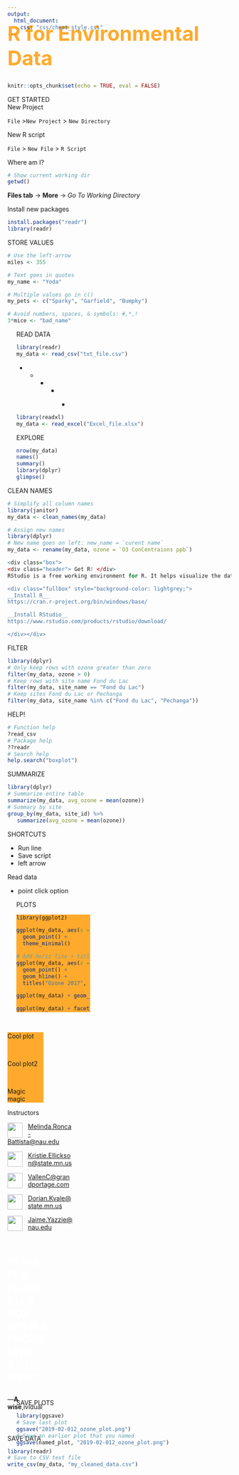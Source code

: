 ```yaml
---
output: 
  html_document:
    css: "css/cheat_style.css"
---
```


<div style="margin-top: -99px; color: #FFAA2D; margin-bottom: -10px; font-size: 30px;">
## R for Environmental Data
</div>

```r
knitr::opts_chunk$set(echo = TRUE, eval = FALSE)
```

<div class="clearbox" style="">
<div class="header"> GET STARTED </div>
<div class="fullbox" style="">
<div class="blue-header"> New Project </div>
`File` >`New Project` > `New Directory`


<div class="blue-header"> New R script</div>

`File` > `New File` > `R Script`

<div class="blue-header"> Where am I? </div>
```r
# Show current working dir
getwd()
```

__Files tab__ -> **More** -> _Go To Working Directory_


<div class="blue-header"> Install new packages </div>
```r
install.packages("readr")
library(readr)
```
</div></div>


<div class="clearbox">
<div class="header"> STORE VALUES </div>
<div class="linebox">
```r
# Use the left-arrow
miles <- 355

# Text goes in quotes
my_name <- "Yoda"

# Multiple values go in c()
my_pets <- c("Sparky", "Garfield", "Bumpky")

# Avoid numbers, spaces, & symbols: #,*,!
3*mice <- "bad_name"
```
</div></div>


<div class="clearbox" style="margin-left: 20px;">
<div class="header"> READ DATA </div>

<div class="linebox">
```r
library(readr)
my_data <- read_csv("txt_file.csv")
```
<i class="fa fa-file-text-o" aria-hidden="true" style="float: right;"></i><i class="fa fa-file-text" aria-hidden="true" style="float: right;"></i>

<p>- - - - - </p>

```r
library(readxl)
my_data <- read_excel("Excel_file.xlsx")
```
<i class="fa fa-file-text-o" aria-hidden="true" style="float: right;"></i><i class="fa fa-file-text" aria-hidden="true" style="float: right;"></i>
</div>


<div class="header"> EXPLORE </div>
<div class="linebox">
```r
nrow(my_data)
names()
summary()
library(dplyr)
glimpse()
```
</div>
</div>


<div class="clearbox" style="">
<div class="header"> CLEAN NAMES</div>
<div class="linebox">
```r
# Simplify all column names
library(janitor)
my_data <- clean_names(my_data)

# Assign new names
library(dplyr)
# New name goes on left: new_name = `curent name` 
my_data <- rename(my_data, ozone = `O3 ConCentraions ppb`)
```
</div></div>


```r
<div class="box">
<div class="header"> Get R! </div>
RStudio is a free working environment for R. It helps visualize the data you're analyzing, keep projects organized and share your work.

<div class="fullbox" style="background-color: lightgrey;">
__Install R__
https://cran.r-project.org/bin/windows/base/

__Install RStudio__
https://www.rstudio.com/products/rstudio/download/

</div></div>
```


<div style="clear: both;"></div>

<div class="clearbox" style="">
<div class="header"> FILTER </div>
<div class="linebox">
```r
library(dplyr)
# Only keep rows with ozone greater than zero
filter(my_data, ozone > 0)
# Keep rows with site name Fond du Lac
filter(my_data, site_name == "Fond du Lac")
# Keep sites Fond du Lac or Pechanga
filter(my_data, site_name %in% c("Fond du Lac", "Pechanga"))
```
</div>


<div class="header"> HELP! </div>
<div class="linebox">
```r
# Function help
?read_csv
# Package help
??readr
# Search help
help.search("boxplot")
```
</div>
</div>


<div class="clearbox" style="">
<div class="header"> SUMMARIZE </div>
<div class="linebox">
```r
library(dplyr)
# Summarize entire table
summarize(my_data, avg_ozone = mean(ozone))
# Summary by site
group_by(my_data, site_id) %>%
   summarize(avg_ozone = mean(ozone))
```
</div>


<div class="header"> SHORTCUTS </div>
<div class="linebox">

- Run line
- Save script
- left arrow

Read data

- point click option

</div>

</div>

<div class="clearbox" style="width: 33%; margin-left: 20px;">
<div class="header"> PLOTS </div>
<div class="linebox" style="background-color: #FFAA2D;">
```r
library(ggplot2)

ggplot(my_data, aes(x = date, y = ozone)) +
  geom_point() +
  theme_minimal()
```

```r
# Add horiz line + title
ggplot(my_data, aes(x = date, y = ozone)) +
  geom_point() +
  geom_hline() +
  titles("Ozone 2017", "subtitle", caption = "reputable data source")
```

```r
ggplot(my_data) + geom_line()

ggplot(my_data) + facet_wrap()
```
</div></div>


<div class="clearbox" style="width: 16%; border-radius: 4px; margin-right: 0;">
<div class="header"> &nbsp; </div>
<div class="linebox" style="background-color: #FFAA2D;">
Cool plot 

<br>

Cool plot2

<br>

Magic magic
</div></div>


<div style="clear: both;"></div>


<div class="clearbox" style="width: 29.2%;">
<div class="fullbox">
<div class="header" style="margin-bottom: 6px;"> Instructors </div>

![](https://image.flaticon.com/icons/svg/194/194638.svg){width=34 style="float: left; margin-right: 12px;"} [Melinda.Ronca-Battista@nau.edu](Melinda.Ronca-Battista@nau.edu)

![](https://image.flaticon.com/icons/svg/194/194623.svg){width=34 style="float: left; margin-right: 12px;"} [Kristie.Ellickson@state.mn.us](kristie.ellickson@state.mn.us)

![](https://image.flaticon.com/icons/svg/194/194638.svg){width=34 style="float: left; margin-right: 12px;"} [VallenC@grandportage.com](Vallenc@grandportage.com)

![](https://image.flaticon.com/icons/svg/194/194623.svg){width=34 style="float: left; margin-right: 12px;"} [Dorian.Kvale@state.mn.us](dorian.kvale@state.mn.us)

![](https://image.flaticon.com/icons/svg/194/194623.svg){width=34 style="float: left; margin-right: 12px;"} [Jaime.Yazzie@nau.edu](Jaime.Yazzie@nau.edu)

</div></div>

<div class="clearbox" style="width: 19.2%;">
<div class="bluebox" style="width: 100%;">
<div class="header"> &nbsp; </div>

<p style="color: white; font-size: 24px; font-weight: 800;">
"THIS IS A PLAIN BLUE BOX WITH A PROFOUND STATEMENT"
</p>
<p class="reference">
&#8212;__A wise__,ividual
</p>
</div></div>

<div class="clearbox" style="margin-left: 20px; margin-top: -40px;">
<div class="header"> SAVE PLOTS </div>
<div class="linebox">
```r
library(ggsave)
# Save last plot
ggsave("2019-02-012_ozone_plot.png")
# Save an earlier plot that you named
ggsave(named_plot, "2019-02-012_ozone_plot.png")
```
</div></div>


<div class="clearbox" style="margin-top: -40px;">
<div class="header"> SAVE DATA </div>
<div class="linebox">
```r
library(readr)
# Save to CSV text file
write_csv(my_data, "my_cleaned_data.csv")
```
</div></div>




